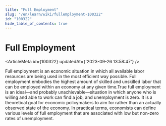 ```yaml
---
title: "Full Employment"
slug: "/en/learn/wiki/fullemployment-100322"
id: "100322"
hide_table_of_contents: true
---
```



# Full Employment

<ArticleMeta id={100322} updatedAt={'2023-09-26 13:58:47'} />
<div className='border-solid border-b border-t-0 my-4 border-[var(--ifm-color-gray-300)]' />

Full employment is an economic situation in which all available labor resources are being used in the most efficient way possible. Full employment embodies the highest amount of skilled and unskilled labor that can be employed within an economy at any given time.True full employment is an ideal—and probably unachievable—situation in which anyone who is willing and able to work can find a job, and unemployment is zero. It is a theoretical goal for economic policymakers to aim for rather than an actually observed state of the economy. In practical terms, economists can define various levels of full employment that are associated with low but non-zero rates of unemployment.
